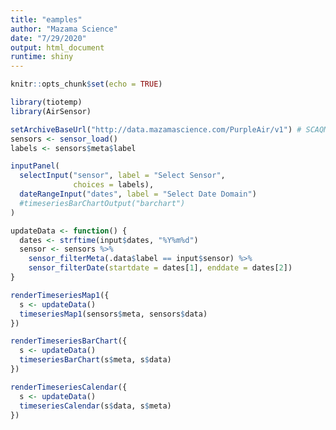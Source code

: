 ```yaml
---
title: "eamples"
author: "Mazama Science"
date: "7/29/2020"
output: html_document
runtime: shiny
---
```


```r
knitr::opts_chunk$set(echo = TRUE)
```

```r
library(tiotemp)
library(AirSensor)
```

```r
setArchiveBaseUrl("http://data.mazamascience.com/PurpleAir/v1") # SCAQMD sensors
sensors <- sensor_load()
labels <- sensors$meta$label
```


```r
inputPanel(
  selectInput("sensor", label = "Select Sensor",
              choices = labels),
  dateRangeInput("dates", label = "Select Date Domain")
  #timeseriesBarChartOutput("barchart")
)
```

```r
updateData <- function() {
  dates <- strftime(input$dates, "%Y%m%d")
  sensor <- sensors %>% 
    sensor_filterMeta(.data$label == input$sensor) %>% 
    sensor_filterDate(startdate = dates[1], enddate = dates[2])
}
```

```r
renderTimeseriesMap1({
  s <- updateData()
  timeseriesMap1(sensors$meta, sensors$data)
})
```

```r
renderTimeseriesBarChart({
  s <- updateData()
  timeseriesBarChart(s$meta, s$data)
})
```


```r
renderTimeseriesCalendar({
  s <- updateData()
  timeseriesCalendar(s$data, s$meta)
})
```




